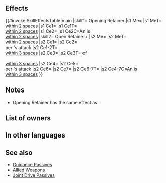 {{Passive
|type=C
|name=Opening Retainer
|exclusive=1
|canUseWeapon={{WeaponList|All}}
|canUseMove={{MoveList|All}}
|properties=random_owner
|1name=Opening Retainer
|1tagid=SID_開神の眷属
|1cost=300
|1effect=Allies within 2 spaces can move to a space within 2 spaces of unit.<br><br>Grants Atk+4 to allies within 2 spaces during combat. If unit is within 2 spaces of an ally, grants Atk+4 to unit during combat.
|1required=-
|1next=-
|2name=Open Retainer+
|alt2name=Open Retainer Plus
|2tagid=SID_開神の眷属・神
|2effect=Allies within 2 spaces can move to any space within 2 spaces of unit.<br><br>For allies within 3 spaces of unit, grants Atk/Spd/Def/Res+5 and neutralizes foe's bonuses during combat, and also, when ally deals damage to foe during their combat, restores 7 HP to that ally.<br><br>If unit is within 3 spaces of an ally, grants Atk/Spd/Def/Res+5 to unit, neutralizes foe's bonuses, and reduces the percentage of foe's non-Special "reduce damage by X%" skills by 50% during combat (excluding area-of-effect Specials), and also, when unit deals damage to foe during combat, restores 7 HP to unit.
|2cost=300
}}
==Effects==
{{#invoke:SkillEffectsTable|main
|skill1={{Si|Opening Retainer}} Opening Retainer
|s1 Me={{Eft|Warp|[[within 2 spaces]]<br>of {{Tgt|Unit}}}}
|s1 MeT={{Tgt|Allies}}<br>[[within 2 spaces]]
|s1 Ce1={{Eft|Temporary buffs|Atk|4}}
|s1 Ce1T={{Tgt|Allies}}<br>[[within 2 spaces]]
|s1 Ce2={{Eft|Temporary buffs|Atk|4}}
|s1 Ce2C=An {{Tgt|Ally}} is<br>[[within 2 spaces]]
|skill2={{Si|Open Retainer+}} Open Retainer+
|s2 Me={{Eft|Warp|[[within 2 spaces]]<br>of {{Tgt|Unit}}}}
|s2 MeT={{Tgt|Allies}}<br>[[within 2 spaces]]
|s2 Ce1={{Eft|Temporary buffs|Atk/Spd/Def/Res|5}}
|s2 Ce2={{Eft|Heal|7}}<br>per {{Tgt|Ally}}'s attack
|s2 Ce1-2T={{Tgt|Allies}}<br>[[within 3 spaces]]
|s2 Ce3={{Eft|Neutralize Bonuses}}
|s2 Ce3T={{Tgt|Foes}} of<br>{{Tgt|Allies}}<br>[[within 3 spaces]]
|s2 Ce4={{Eft|Temporary buffs|Atk/Spd/Def/Res|5}}
|s2 Ce5={{Eft|Heal|7}}<br>per {{Tgt|Ally}}'s attack
|s2 Ce6={{Eft|Neutralize Bonuses}}
|s2 Ce7={{Eft|Reduce Damage Reduction|50%}}
|s2 Ce6-7T={{Tgt|Foe}}
|s2 Ce4-7C=An {{Tgt|Ally}} is<br>[[within 3 spaces]]
}}

==Notes==
* Opening Retainer has the same effect as {{St|Joint Drive Atk}}.
{{Warp interaction}}
{{Temporary buffs}}
{{AlliesCombatEffect}}
{{CombatHPRecovery|name=Open Retainer+}}
{{Bonus neutralization|name=Open Retainer+}}
{{AlliesCombatEffect|temporary buffs, bonus neutralization and HP recovery effects|name=Open Retainer+}}
{{Reduce Damage Reduction|name=Open Retainer+}}
==List of owners==
{{Skill Hero List}}
==In other languages==
{{OtherLanguages
|japanese=開神の眷属
|german=Getreue d. Gottes
|spanishEU=Vasalla cordial
|spanishLA=Vasalla cordial
|french=Vassale ouverture
|italian=Serva unificazione
|chineseTW=開神的眷屬
|portuguese=Criada da união
}}
==See also==
{{See also skills|cond=(Description LIKE '%allies%within 2 spaces%can move to a%space within 2 spaces of unit%' OR Description LIKE '%for allies within _ spaces of unit%when ally deals damage to foe during their combat, restores%HP to that ally%' OR Description LIKE '%"when unit deals damage to foe during combat, restores%HP to unit%') AND Exclusive='1'}} 
* [[Skill families/C Passives#Guidance|Guidance Passives]]
* [[Skill families/Weapons#Allied|Allied Weapons]]
* [[Skill families/C Passives#Joint Drive|Joint Drive Passives]]
{{Passives Navbox|C}}